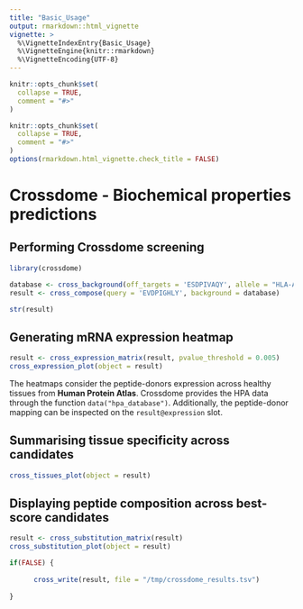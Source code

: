 ```yaml
---
title: "Basic_Usage"
output: rmarkdown::html_vignette
vignette: >
  %\VignetteIndexEntry{Basic_Usage}
  %\VignetteEngine{knitr::rmarkdown}
  %\VignetteEncoding{UTF-8}
---
```


```r
knitr::opts_chunk$set(
  collapse = TRUE,
  comment = "#>"
)
```

```r

knitr::opts_chunk$set(
  collapse = TRUE,
  comment = "#>"
)
options(rmarkdown.html_vignette.check_title = FALSE)
```

# Crossdome - Biochemical properties predictions

## Performing Crossdome screening

```r

library(crossdome)

database <- cross_background(off_targets = 'ESDPIVAQY', allele = "HLA-A*01:01")
result <- cross_compose(query = 'EVDPIGHLY', background = database)

```

```r

str(result)

```

## Generating mRNA expression heatmap 

```r

result <- cross_expression_matrix(result, pvalue_threshold = 0.005)
cross_expression_plot(object = result)

```

The heatmaps consider the peptide-donors expression across healthy tissues from **Human Protein Atlas**. Crossdome provides the HPA data through the function `data("hpa_database")`. Additionally, the peptide-donor mapping can be inspected on the `result@expression` slot. 

## Summarising tissue specificity across candidates

```r

cross_tissues_plot(object = result)


```

## Displaying peptide composition across best-score candidates

```r

result <- cross_substitution_matrix(result)
cross_substitution_plot(object = result)

```

```r

if(FALSE) {
  
      cross_write(result, file = "/tmp/crossdome_results.tsv")
  
}

```
